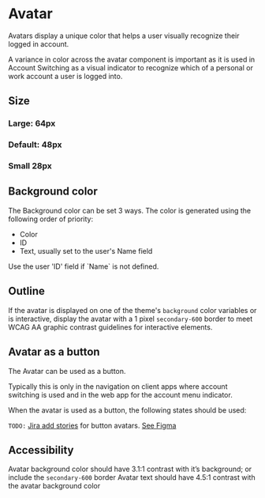 

<Meta of={stories} />

# Avatar

Avatars display a unique color that helps a user visually recognize their logged in account.

A variance in color across the avatar component is important as it is used in Account Switching as a
visual indicator to recognize which of a personal or work account a user is logged into.

<Primary />
<Controls />

## Size

### Large: 64px

<Story of={stories.Large} />

### Default: 48px

<Story of={stories.Default} />

### Small 28px

<Story of={stories.Small} />

## Background color

The Background color can be set 3 ways. The color is generated using the following order of
priority:

- Color
- ID
- Text, usually set to the user's Name field

<Story of={stories.ColorByText} />
Use the user 'ID' field if `Name` is not defined.
<Story of={stories.ColorByID} />

## Outline

If the avatar is displayed on one of the theme's `background` color variables or is interactive,
display the avatar with a 1 pixel `secondary-600` border to meet WCAG AA graphic contrast guidelines
for interactive elements.

<Story of={stories.Border} />

## Avatar as a button

The Avatar can be used as a button.

Typically this is only in the navigation on client apps where account switching is used and in the
web app for the account menu indicator.

When the avatar is used as a button, the following states should be used:

`TODO:` [Jira add stories](https://bitwarden.atlassian.net/browse/CL-101) for button avatars.
[See Figma](https://www.figma.com/file/Zt3YSeb6E6lebAffrNLa0h/Tailwind-Component-Library?type=design&node-id=9730-31746&mode=design&t=IjDIHDb6FZl6bUQW-4)

## Accessibility

Avatar background color should have 3.1:1 contrast with it’s background; or include the
`secondary-600` border Avatar text should have 4.5:1 contrast with the avatar background color
